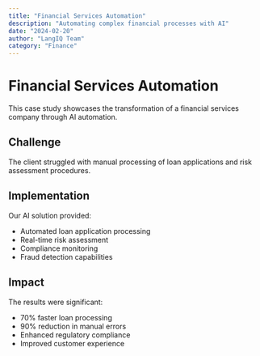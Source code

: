 ```yaml
---
title: "Financial Services Automation"
description: "Automating complex financial processes with AI"
date: "2024-02-20"
author: "LangIQ Team"
category: "Finance"
---
```


# Financial Services Automation

This case study showcases the transformation of a financial services company through AI automation.

## Challenge

The client struggled with manual processing of loan applications and risk assessment procedures.

## Implementation

Our AI solution provided:
- Automated loan application processing
- Real-time risk assessment
- Compliance monitoring
- Fraud detection capabilities

## Impact

The results were significant:
- 70% faster loan processing
- 90% reduction in manual errors
- Enhanced regulatory compliance
- Improved customer experience
